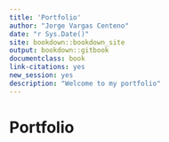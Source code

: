 ```yaml
---
title: 'Portfolio'
author: "Jorge Vargas Centeno"
date: "r Sys.Date()"
site: bookdown::bookdown_site
output: bookdown::gitbook
documentclass: book
link-citations: yes
new_session: yes
description: "Welcome to my portfolio"
---
```


# Portfolio
